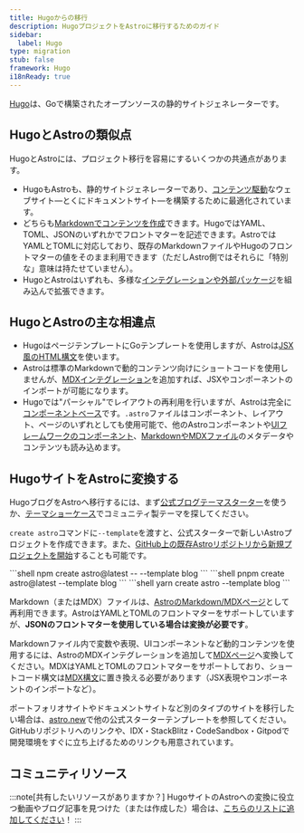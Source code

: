 ```yaml
---
title: Hugoからの移行
description: HugoプロジェクトをAstroに移行するためのガイド
sidebar:
  label: Hugo
type: migration
stub: false
framework: Hugo
i18nReady: true
---
```



[Hugo](https://gohugo.io)は、Goで構築されたオープンソースの静的サイトジェネレーターです。

## HugoとAstroの類似点

HugoとAstroには、プロジェクト移行を容易にするいくつかの共通点があります。

- HugoもAstroも、静的サイトジェネレーターであり、[コンテンツ駆動](/ja/concepts/why-astro/#コンテンツ駆動)なウェブサイト―とくにドキュメントサイト―を構築するために最適化されています。
- どちらも[Markdownでコンテンツを作成](/ja/guides/markdown-content/)できます。HugoではYAML、TOML、JSONのいずれかでフロントマターを記述できます。AstroではYAMLとTOMLに対応しており、既存のMarkdownファイルやHugoのフロントマターの値をそのまま利用できます（ただしAstro側ではそれらに「特別な」意味は持たせていません）。
- HugoとAstroはいずれも、多様な[インテグレーションや外部パッケージ](https://astro.build/integrations/)を組み込んで拡張できます。

## HugoとAstroの主な相違点

- HugoはページテンプレートにGoテンプレートを使用しますが、Astroは[JSX風のHTML構文](/ja/basics/astro-components/)を使います。
- Astroは標準のMarkdownで動的コンテンツ向けにショートコードを使用しませんが、[MDXインテグレーション](/ja/guides/integrations-guide/mdx/)を追加すれば、JSXやコンポーネントのインポートが可能になります。
- Hugoでは"パーシャル"でレイアウトの再利用を行いますが、Astroは完全に[コンポーネントベース](/ja/basics/astro-components/)です。`.astro`ファイルはコンポーネント、レイアウト、ページのいずれとしても使用可能で、他のAstroコンポーネントや[UIフレームワークのコンポーネント](/ja/guides/framework-components/)、[MarkdownやMDXファイル](/ja/guides/imports/)のメタデータやコンテンツも読み込めます。

## HugoサイトをAstroに変換する

HugoブログをAstroへ移行するには、まず[公式ブログテーマスターター](https://astro.build/themes/blog/)を使うか、[テーマショーケース](https://astro.build/themes/)でコミュニティ製テーマを探してください。

`create astro`コマンドに`--template`を渡すと、公式スターターで新しいAstroプロジェクトを作成できます。また、[GitHub上の既存Astroリポジトリから新規プロジェクトを開始](/ja/install-and-setup/)することも可能です。

<PackageManagerTabs>
  <Fragment slot="npm">
  ```shell
  npm create astro@latest -- --template blog
  ```
  </Fragment>
  <Fragment slot="pnpm">
  ```shell
  pnpm create astro@latest --template blog
  ```
  </Fragment>
  <Fragment slot="yarn">
  ```shell
  yarn create astro --template blog
  ```
  </Fragment>
</PackageManagerTabs>

Markdown（またはMDX）ファイルは、[AstroのMarkdown/MDXページ](/ja/guides/markdown-content/)として再利用できます。AstroはYAMLとTOMLのフロントマターをサポートしていますが、**JSONのフロントマターを使用している場合は変換が必要です**。

Markdownファイル内で変数や表現、UIコンポーネントなど動的コンテンツを使用するには、AstroのMDXインテグレーションを追加して[MDXページ](/ja/guides/markdown-content/)へ変換してください。MDXはYAMLとTOMLのフロントマターをサポートしており、ショートコード構文は[MDX構文](https://mdxjs.com/docs/what-is-mdx/#mdx-syntax)に置き換える必要があります（JSX表現やコンポーネントのインポートなど）。

ポートフォリオサイトやドキュメントサイトなど別のタイプのサイトを移行したい場合は、[astro.new](https://astro.new)で他の公式スターターテンプレートを参照してください。GitHubリポジトリへのリンクや、IDX・StackBlitz・CodeSandbox・Gitpodで開発環境をすぐに立ち上げるためのリンクも用意されています。

## コミュニティリソース

<CardGrid>
  <LinkCard title="Elio StruyfによるHugoからAstroへの移行ストーリー" href="https://www.eliostruyf.com/migration-story-hugo-astro/" />
  <LinkCard title="HugoとAstroの比較（2023年版）" href="https://onebite.dev/hugo-vs-astro-which-static-site-generator-to-choose-in-2023/" />
  <LinkCard title="AI支援によるAstroへの移行の教訓" href="https://bennet.org/blog/lessons-from-ai-assisted-migration-to-astro/" />
</CardGrid>

:::note[共有したいリソースがありますか？]
HugoサイトのAstroへの変換に役立つ動画やブログ記事を見つけた（または作成した）場合は、[こちらのリストに追加してください](https://github.com/withastro/docs/edit/main/src/content/docs/ja/guides/migrate-to-astro/from-hugo.mdx)！
:::

